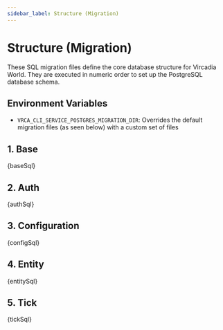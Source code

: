 ```yaml
---
sidebar_label: Structure (Migration)
---
```




# Structure (Migration)

These SQL migration files define the core database structure for Vircadia World. They are executed in numeric order to set up the PostgreSQL database schema.

## Environment Variables

- <code>VRCA_CLI_SERVICE_POSTGRES_MIGRATION_DIR</code>: Overrides the default migration files (as seen below) with a custom set of files

## 1. Base

<CodeBlock language="sql" title="1_BASE.sql">
  {baseSql}
</CodeBlock>

## 2. Auth

<CodeBlock language="sql" title="2_AUTH.sql">
  {authSql}
</CodeBlock>

## 3. Configuration

<CodeBlock language="sql" title="3_CONFIG.sql">
  {configSql}
</CodeBlock>

## 4. Entity

<CodeBlock language="sql" title="4_ENTITY.sql">
  {entitySql}
</CodeBlock>

## 5. Tick

<CodeBlock language="sql" title="5_TICK.sql">
  {tickSql}
</CodeBlock>
